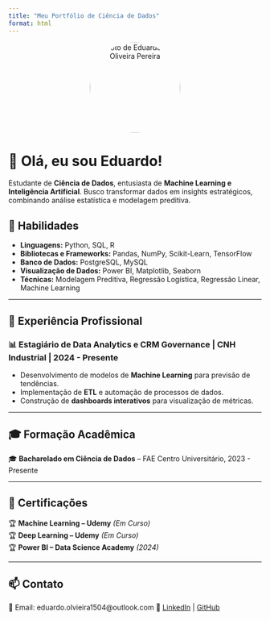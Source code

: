 ```yaml
---
title: "Meu Portfólio de Ciência de Dados"
format: html
---
```


<div style="text-align: center;">
  <img src="imagens/teste.jpeg" alt="Foto de Eduardo de Oliveira Pereira" width="180" style="border-radius: 50%;">
</div>

# 👋 Olá, eu sou Eduardo!

Estudante de **Ciência de Dados**, entusiasta de **Machine Learning e Inteligência Artificial**. Busco transformar dados em insights estratégicos, combinando análise estatística e modelagem preditiva.

## 🚀 Habilidades
- **Linguagens:** Python, SQL, R  
- **Bibliotecas e Frameworks:** Pandas, NumPy, Scikit-Learn, TensorFlow  
- **Banco de Dados:** PostgreSQL, MySQL  
- **Visualização de Dados:** Power BI, Matplotlib, Seaborn  
- **Técnicas:** Modelagem Preditiva, Regressão Logística, Regressão Linear, Machine Learning 

---

## 💼 **Experiência Profissional**
### 📊 **Estagiário de Data Analytics e CRM Governance** | CNH Industrial | 2024 - Presente
- Desenvolvimento de modelos de **Machine Learning** para previsão de tendências.  
- Implementação de **ETL** e automação de processos de dados.  
- Construção de **dashboards interativos** para visualização de métricas.  

---

## 🎓 **Formação Acadêmica**
🎓 **Bacharelado em Ciência de Dados** – FAE Centro Universitário, 2023 - Presente  

---

## 📜 **Certificações**
🏆 **Machine Learning – Udemy** *(Em Curso)*  
🏆 **Deep Learning – Udemy** *(Em Curso)*  
🏆 **Power BI – Data Science Academy** *(2024)*  

---

## 📫 Contato
📧 Email: eduardo.olvieira1504@outlook.com 
🔗 [LinkedIn](https://www.linkedin.com/in/eduardo-oliveira-pereira/) | [GitHub](https://github.com/eduoliveira1504)

